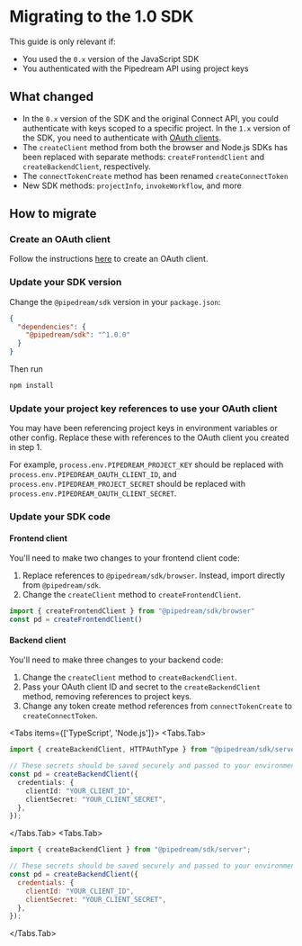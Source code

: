 
# Migrating to the 1.0 SDK

<Callout>
This guide is only relevant if:

- You used the `0.x` version of the JavaScript SDK
- You authenticated with the Pipedream API using project keys
</Callout>

## What changed

- In the `0.x` version of the SDK and the original Connect API, you could authenticate with keys scoped to a specific project. In the `1.x` version of the SDK, you need to authenticate with [OAuth clients](/rest-api/auth/#oauth).
- The `createClient` method from both the browser and Node.js SDKs has been replaced with separate methods: `createFrontendClient` and `createBackendClient`, respectively.
- The `connectTokenCreate` method has been renamed `createConnectToken`
- New SDK methods: `projectInfo`, `invokeWorkflow`, and more

## How to migrate

<Steps>

### Create an OAuth client

Follow the instructions [here](/rest-api/auth/#oauth) to create an OAuth client.

### Update your SDK version

Change the `@pipedream/sdk` version in your `package.json`:

```json
{
  "dependencies": {
    "@pipedream/sdk": "^1.0.0"
  }
}
```

Then run

```bash
npm install
```

### Update your project key references to use your OAuth client

You may have been referencing project keys in environment variables or other config. Replace these with references to the OAuth client you created in step 1.

For example, `process.env.PIPEDREAM_PROJECT_KEY` should be replaced with `process.env.PIPEDREAM_OAUTH_CLIENT_ID`, and `process.env.PIPEDREAM_PROJECT_SECRET` should be replaced with `process.env.PIPEDREAM_OAUTH_CLIENT_SECRET`.

### Update your SDK code

#### Frontend client

You'll need to make two changes to your frontend client code:

1. Replace references to `@pipedream/sdk/browser`. Instead, import directly from `@pipedream/sdk`.
2. Change the `createClient` method to `createFrontendClient`.

```typescript
import { createFrontendClient } from "@pipedream/sdk/browser"
const pd = createFrontendClient()
```

#### Backend client

You'll need to make three changes to your backend code:

1. Change the `createClient` method to `createBackendClient`.
2. Pass your OAuth client ID and secret to the `createBackendClient` method, removing references to project keys.
3. Change any token create method references from `connectTokenCreate` to `createConnectToken`.

<Tabs items={['TypeScript', 'Node.js']}>
<Tabs.Tab>
```typescript
import { createBackendClient, HTTPAuthType } from "@pipedream/sdk/server";

// These secrets should be saved securely and passed to your environment
const pd = createBackendClient({
  credentials: {
    clientId: "YOUR_CLIENT_ID",
    clientSecret: "YOUR_CLIENT_SECRET",
  },
});
```
</Tabs.Tab>
<Tabs.Tab>
```javascript
import { createBackendClient } from "@pipedream/sdk/server";

// These secrets should be saved securely and passed to your environment
const pd = createBackendClient({
  credentials: {
    clientId: "YOUR_CLIENT_ID",
    clientSecret: "YOUR_CLIENT_SECRET",
  },
});
```
</Tabs.Tab>
</Tabs>

</Steps>
